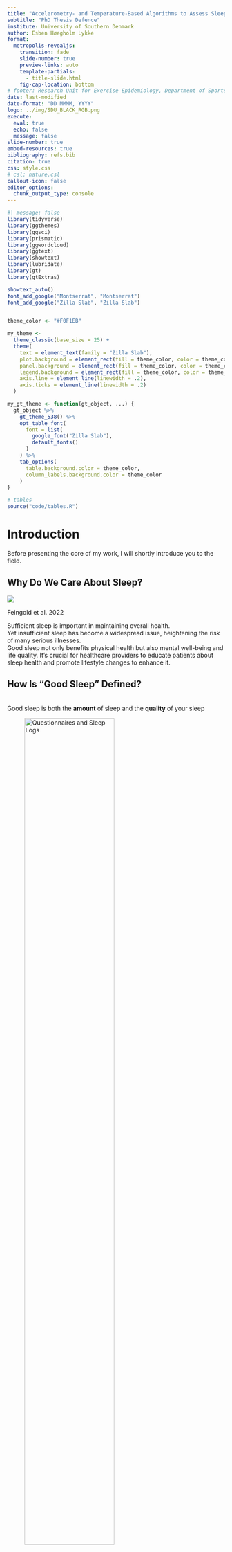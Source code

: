 ```yaml
---
title: "Accelerometry- and Temperature-Based Algorithms to Assess Sleep Habits Among Danish Children and Adolescents"
subtitle: "PhD Thesis Defence"
institute: University of Southern Denmark
author: Esben Høegholm Lykke
format:
  metropolis-revealjs: 
    transition: fade
    slide-number: true
    preview-links: auto
    template-partials:
      - title-slide.html
    fig-cap-location: bottom
# footer: Research Unit for Exercise Epidemiology, Department of Sports Science and Clinical Biomechanics
date: last-modified
date-format: "DD MMMM, YYYY"
logo: ../img/SDU_BLACK_RGB.png
execute: 
  eval: true
  echo: false
  message: false
slide-number: true
embed-resources: true
bibliography: refs.bib
citation: true
css: style.css
# csl: nature.csl
callout-icon: false
editor_options: 
  chunk_output_type: console
---
```


```r
#| message: false
library(tidyverse)
library(ggthemes)
library(ggsci)
library(prismatic)
library(ggwordcloud)
library(ggtext)
library(showtext)
library(lubridate)
library(gt)
library(gtExtras)

showtext_auto()
font_add_google("Montserrat", "Montserrat")
font_add_google("Zilla Slab", "Zilla Slab")


theme_color <- "#F0F1EB"

my_theme <-
  theme_classic(base_size = 25) +
  theme(
    text = element_text(family = "Zilla Slab"),
    plot.background = element_rect(fill = theme_color, color = theme_color),
    panel.background = element_rect(fill = theme_color, color = theme_color),
    legend.background = element_rect(fill = theme_color, color = theme_color),
    axis.line = element_line(linewidth = .2),
    axis.ticks = element_line(linewidth = .2)
  )

my_gt_theme <- function(gt_object, ...) {
  gt_object %>%
    gt_theme_538() %>%
    opt_table_font(
      font = list(
        google_font("Zilla Slab"),
        default_fonts()
      )
    ) %>%
    tab_options(
      table.background.color = theme_color,
      column_labels.background.color = theme_color
    )
}

# tables
source("code/tables.R")
```

# Introduction

::: notes
Before presenting the core of my work, I will shortly introduce you to the field.
:::

## Why Do We Care About Sleep?

![](img/sleep_health_effects.png)

::: footer
Feingold et al. 2022
:::

::: notes
Sufficient sleep is important in maintaining overall health. <br> Yet insufficient sleep has become a widespread issue, heightening the risk of many serious illnesses. <br> Good sleep not only benefits physical health but also mental well-being and life quality. It's crucial for healthcare providers to educate patients about sleep health and promote lifestyle changes to enhance it.
:::

## How Is "Good Sleep" Defined?

<br> Good sleep is both the **amount** of sleep and the **quality** of your sleep

::: {layout-ncol="2"}
![Questionnaires and Sleep Logs](img/questionnaire.png){width="70%"}

![Polysomnography (PSG)](img/eeg.png){width="70%"}
:::

::: notes
In simple terms, good sleep is both the amount of sleep you get in a night and the quality of your sleep. <br> Most commonly determined by self-report questionnaires or sleep logs. <br> Gold standard PSG. <br> But we can also evaluate sleep using accelerometers. Wrist-accelerometry being the most common wear-location.
:::

## PSG - The Gold Standard

::: columns
::: {.column width="85%"}
::: {layout="[[-1], [1], [-1]]"}
```r
hyp <-
  read_csv("data/yasa_example_night_young_hypno.csv")

hyp %>%
  mutate(
    time = 1:n(),
    stage = case_when(
      Stage == 0 ~ "Wake",
      Stage == 4 ~ "REM",
      Stage == 1 ~ "N1",
      Stage == 2 ~ "N2",
      Stage == 3 ~ "N3"
    ),
    stage = factor(stage, levels = c("N3", "N2", "N1", "REM", "Wake"))
  ) %>%
  ggplot(aes(time, stage, group = 1, fill = stage, color = stage)) +
  geom_tile(show.legend = FALSE) +
  scale_x_continuous(
    breaks = seq(1, 1000, 120),
    labels = c("22:00", "23:00", "00:00", "01:00", "02:00", "03:00", "04:00", "05:00", "06:00")
  ) +
  labs(
    x = "Time",
    y = "Stage",
    caption = "Sample hypnogram showing the sleep stage cycles of an eight-hour polysomnography recording."
  ) +
  scale_fill_npg() +
  scale_color_npg() +
  my_theme
```
:::
:::

::: {.fragment .column .smaller-font width="15%" layout-ncol="1"}
![](img/work.png){width="80%"}

![](img/time.png){width="80%"}

![](img/money.png){width="80%"}
:::
:::

::: notes
Polysomnography (PSG):

Gold-standard technique in sleep research.<br> Combines EEG, EOG, EMG, ECG, respiratory and pulse oximetry measurements.<br> Captures comprehensive sleep data in a clinical setting.<br> Useful for diagnosing sleep disorders but costly, requires specialized personnel, and may not reflect free-living sleep conditions. <br> In summary, PSG is not feasible in large-scale studies <br> Note: rater bias -\> objectivity?
:::

## Alternatives to PSG

::: {layout-ncol="2" layout-valign="top"}
::: fragment
![](img/zmachine.png){width="40%"}

**Zmachine® Insight**

-   Validated against PSG
-   Reasonably user-friendly
-   Multiple nights in home
-   Automated scoring
:::

::: fragment
![](img/wrist_acc.png){width="40%"}

**Accelerometry**

-   Several weeks of recording
-   Very small participant burden
-   Suited for free-living conditions
-   Lots of raw data
-   Heuristic algorithms
:::
:::

::: footer
Kaplan et al. 2014, Wang et al. 2015
:::

::: notes
Emergence of single-channel EEG-based sleep staging algorithms.

Zmachine® Insight+ (ZM): Gaining recognition in sleep studies. Validated against PSG, offering comparable data quality. Cost-effective and requires less specialized oversight. User-friendly for multi-night, real-world evaluations. Ideal for machine learning analyses due to consistent multi-night data. Despite advantages, still has considerable costs and participant demands.

Another low-burden alternative is accelerometry.

Heuristic algorithms to score sleep.

Increasing data availability makes the use of ML more advantages.
:::

## Accelerometry for Assessing Sleep

::: {layout-ncol="5" layout-valign="top"}
![](img/algorithm.png)

![](img/blank.png)

![](img/arrow_right.png)

![](img/blank.png)

![](img/DL.png)
:::

Shift towards machine learning as more data becomes available

-   Cole-Kripke algorithm (counts) [@cole_automatic_1992]

-   van Hees algorithm (raw) [@hees_novel_2015]

-   Random Forests in GGIR (raw) [@sundararajan_sleep_2021]

::: notes
Accelerometry as an Alternative to EEG:

Used to overcome limitations of EEG systems and self-reported sleep assessments.

Algorithm Development in Actigraphy:

Evolution from activity count-based to raw acceleration data algorithms. Notable algorithms: ESS (Estimation of Stationary Sleep-segments), algorithm based on accelerometer orientation angle. Shift towards machine learning approaches for enhanced data utilization.

ML have shown superior performance.

Lots of data is necessary to effectively develop robust ML models.
:::

## Machine Learning Basics

<br>

::: {layout-ncol=9}

![](img/training_data.png)

![](img/arrow_right.png)

![](img/DL.png)

![](img/arrow_right.png)

![](img/model.png)

![](img/arrow_right.png)

![](img/testing_data.png)

![](img/arrow_right.png)

![](img/accuracy.png)

:::

- Sleep detection as a supervised learning task
- Learn/train a model using the training data
- Test the model on unseen data
- Assess model performance

::: {.notes}
The goal is to construct a model from example inputs in order to make data-driven decisions rather than following strictly static instructions (heuristic algorithms)

Learning (training): learn model using training data

Testing: test model using unseen data to assess model performance
:::

## Advantages of Manually Labelling Training Data

![](img/label.png){.absolute top=120 left=-70 width=20%} 

<br>

::: {.absolute top=120 left=150}

- Labelled data sourced from PSG or sleep diaries/sleep logs
- Many studies have exclusively collected accelerometer data
- Potential of manual annotations to fill gaps in data
- No participant burden
- Multiple nights for intra-individual variability
- Free-living conditions

:::

![](img/exclamation.png){.absolute top=520 left=0 width=5%} 

::: {.absolute top=520 left=60}
**Precision of manually annotating in-bed time is unexplored**
:::

::: {.notes}

:::

## How To Handle Non-Wear time

<br> 

![](img/incomplete.png){.absolute top=70 left=0 width=10%} 

::: {.absolute top=100 left=130}
Non-wear time is to be considered as missing data
:::

<br>
<br>

- Handling non-wear time is essential for human behavior analyses
- Accurate differentiation between non-wear and sleep is crucial
- Methods include participant log diaries and heuristic algorithms
- Including skin temperature has potential
- As with sleep, more recent methods to detect non-wear use ML

![](img/exclamation.png){.absolute top=520 left=0 width=5%} 

::: {.absolute top=520 left=60}
**Ongoing search for methods to classify non-wear time**
:::

::: footer
Zhou et al. 2015, Rasmussen et al. 2020, Duncan et al. 2018
:::

::: {.notes}
Besides accurate labels, the training data must not contain missing data

Essential for accurate human motion and behavior analysis.

Accurate differentiation between non-wear periods and sleep is crucial

heuristic algorithms typically rely on consecutive zero counts

Also, some evidence suggest that incorporating surface skin temperature can enhance accuracy

ML methods include random forests and convolutional neural networks

Ongoing search for an optimal method to classify non-wear time in diverse settings
:::

## Limitations of Current ML Methods to Detect Sleep

<br>

:::: columns
::: {.column width=80%}

- Limited exploration of thigh-mounted devices
- Potential advantages in capturing sleep-related behaviors or positions

<br>

- Methods rely on sleep diaries to extract the time in bed
- Potential advantages of consecutive nights

::: 

:::{.column width=20%}
![](img/man.png){width=80%}
![](img/period.png){width=80%}
:::
::::

![](img/exclamation.png){.absolute top=520 left=0 width=5%} 

::: {.absolute top=520 left=60}
**ML on thigh-worn devices is unexplored**
:::

::: footer
Conley et al. 2019, Brønd et al. 2020
:::

::: {.notes}
Most methods focus on data from wrist- and hip-worn devices.

No ML methods to detect sleep used on thigh data

despite the advantages of this sensor location to classify physical activity behaviors


:::

## Thesis Aims and Objectives {.center-text}

<br>

> The overall aim was to develop methods and models for the analysis and interpretation of sleep in accelerometer data

:::: columns
::: {.column width=33% .center-text .smaller-font}
**Paper 1**

Introduce a method for manually annotating in-bed time in raw accelerometry data, validate these annotations against the Zmachine and sleep diaries, and evaluate the consistency of these manual annotations
:::
::: {.column width=33% .center-text .smaller-font}
**Paper 2**

Assess decision tree models for detecting non-wear time in data from thigh and hip-worn accelerometers, including skin temperature, and compare machine-learned models with heuristic algorithms for hip, thigh, and wrist-worn devices.
:::
::: {.column width=33% .center-text .smaller-font}
**Paper 3**

Assess the performance of different ML models in estimating in-bed and sleep time and evaluate precision of derived sleep quality metrics, benchmarking all included methods against sleep recordings of the ZM.
:::
::::

::: {.notes}
The overall aim wass bla blabla through these three paper/manuscripts

Paper 1: The objectives of paper I is to present a method for manually annotating individual
bedtime and wake-up times using raw accelerometry data. Furthermore, to validate
the accuracy of these annotations by comparing them with in-bed and out-of-bed
timestamps as determined by the ZM and by a prospective sleep diary, and lastly,
to assess both inter-rater and intra-rater agreement of the manual annotations.

I like to think of these three papers as enrichment of data, ensure integrity of data, utilization of the data with the combined aim to detect sleep
:::

# paper 1

::: {.center-text .bordered}
Manual Annotation of Time in Bed Using Free-Living Recordings of Accelerometry Data

(published in Sensors 2021)
:::

## Data Sources

<br>

:::: columns
::: {.column width=70%}
- Data sourced from the SCREENS pilot trial
- 14 children and 19 adults were included
- Two Axivity AX3 in elastic belts for 7 days all 24 hours/day
- Single-channel EEG recording of sleep as ground truth
- Sleep diaries with in-bed and out-of-bed times
:::

::: {.column width=30%}
```r
tbl_man_describe %>%
  my_gt_theme()
```
:::
::::

::: footer
Rasmussen et al. 2020, Rasmussen et al. 2021
:::

## Annotation Software and Features

```r
tbl_signal_features %>%
  my_gt_theme()
```

![](img/audacity.png){fig-align="center"}

::: {.notes}
We derived the following signal features from the raw acceleration signal...

Criteria for "lying" based on hip accelerometer inclination (>65 degrees) and thigh accelerometer's "sitting" status.

Most features, except for "time", derived directly from Skotte et al.’s activity type classification algorithm.

Audacity, a open-source audio-editing tool (sorry for the poor-quality screenshot)

Application in Accelerometer Data Analysis:

Useful for detailed inspection of high-resolution raw accelerometer data.

Enables zooming in on specific segments and broad overview of longer data spans.

Annotation process:

Three raters independently reviewed and labeled each wav-file for in-bed and out-of-bed actvities

Annotations saved as individual text files.

Each file labeled twice by each rater for reliability

Raters unaware of prior annotations to avoid biases and maintain objectivity.
:::

## Statistics 

![](img/statistics.png){.absolute left=50 top=80 width=10%}

::: {.absolute top=250 left=0}
- Agreement Assessment
    + Intraclass correlation coefficient 
    + Bland-Altman analysis
    + Probability density plots
:::

::: {.absolute top=250 left=600 .even-smaller-font}
$$\text{ICC} (< 0.5) \text{ indicates poor agreement}$$
$$0.5 \leq \text{ICC} < 0.75 \text{ indicates moderate agreement}$$
$$0.75 \leq \text{ICC} < 0.9 \text{ indicates good agreement}$$
$$\text{ICC} \geq 0.90 \text{ indicates excellent agreement}$$
:::


::: {.notes}
Intraclass correlation coefficient (ICC) and Bland-Altman analysis used.

Timestamps converted to seconds past midnight for ICC.

Two-way random-effects model for inter-rater reliability (ICC(2,k)).

Two-way mixed-effects model for comparing human raters against ZM or sleep diaries (ICC(3,k)).
:::

# Results

## Intraclass Correlation Coefficients 


::: {.r-stack .vertical-center}
::: {.fragment .fade-in-then-out}
```r
#| tbl-cap: ICCs between the ZM and the three human raters. Values are ICC (95% CI).

tbl_icc_zm_man %>%
  my_gt_theme()
```
::: 

::: {.fragment .fade-in-then-out}
```r
#| tbl-cap: ICCs between self-report and the ZM. Values are ICC (95% CI).

tbl_icc_self_zm %>%
  my_gt_theme()
```
:::

::: {.fragment .fade-in-then-out}
```r
#| tbl-cap: ICCs between self-report and the ZM. Values are ICC (95% CI).

tbl_icc_man_man %>%
  my_gt_theme()
```
:::

::: {.fragment .fade-in-then-out}
```r
#| tbl-cap: ICCs between the three human raters. Values are ICC (95% CI).

tbl_icc_test_retest %>%
  my_gt_theme()
```
:::
:::

## Bland-Altman Analyses

```r
#| tbl-cap: Bland–Altman analysis comparing manual annotation and self-report to ZM measurements, with all data presented in minutes.

tbl_7 %>%
  my_gt_theme()
```

## Density Plots

:::: columns
::: {.column width=50%}
```r
source("code/paper1_plot_ridges.R")

p2 +
  scale_fill_npg() +
  scale_color_npg() +
  my_theme +
  theme(
    text = element_text(size = 40)
  )
```

```r
p1 +
  scale_fill_npg() +
  scale_color_npg() +
  my_theme +
  theme(
    text = element_text(size = 40)
  )
```
:::

::: {.column width=50%}
```r
p4 +
  scale_fill_npg() +
  scale_color_npg() +
  my_theme +
  theme(
    text = element_text(size = 40)
  )
```

```r
p3 +
  scale_fill_npg() +
  scale_color_npg() +
  my_theme +
  theme(
    text = element_text(size = 40)
  )
```
:::
::::

# Acknowledgements

::: columns
::: {.column width="50%"}
In collaboration with...

::: {style="font-size:.8em"}
-   Jan Christian brønd
-   Anders Grøntved
-   Niels Christian Møller
-   Jesper Schmidt-Persson
-   Natascha Holbæk Pedersen
-   Kristian Traberg
-   Peter Lund Kristensen
-   Sofie Rath Mortensen
-   Sara Overgaard Sørensen
-   Malthe Roswall
-   All remaining wonderful colleagues...
:::
:::

::: {.column width="50%"}
Funded by...

![](img/sdu.png){width="50%"} ![](img/trygfonden.png){width="50%"} ![](img/erc.png){width="50%"}
:::
:::

# Supplementary Slides

## Duration

![](img/u-shape_all-cause_mortality.png){width="80%"}

::: footer
Yin, J. et al. Relationship of Sleep Duration With All-Cause Mortality and Cardiovascular Events: A Systematic Review and Dose-Response Meta-Analysis of Prospective Cohort Studies. Journal of the American Heart Association 6, e005947 (2017).
:::
